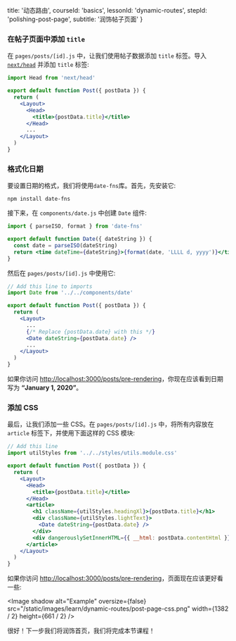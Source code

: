 
  title: '动态路由',
  courseId: 'basics',
  lessonId: 'dynamic-routes',
  stepId: 'polishing-post-page',
  subtitle: '润饰帖子页面'
}

### 在帖子页面中添加 `title`

在 `pages/posts/[id].js` 中，让我们使用帖子数据添加 `title` 标签。导入 [`next/head`](/docs/api-reference/next/head) 并添加 `title` 标签:

```jsx
import Head from 'next/head'

export default function Post({ postData }) {
  return (
    <Layout>
      <Head>
        <title>{postData.title}</title>
      </Head>
      ...
    </Layout>
  )
}
```

### 格式化日期

要设置日期的格式，我们将使用`date-fns`库。首先，先安装它:

```shell
npm install date-fns
```

接下来，在 `components/date.js` 中创建 `Date` 组件:

```jsx
import { parseISO, format } from 'date-fns'

export default function Date({ dateString }) {
  const date = parseISO(dateString)
  return <time dateTime={dateString}>{format(date, 'LLLL d, yyyy')}</time>
}
```

然后在 `pages/posts/[id].js` 中使用它:

```jsx
// Add this line to imports
import Date from '../../components/date'

export default function Post({ postData }) {
  return (
    <Layout>
      ...
      {/* Replace {postData.date} with this */}
      <Date dateString={postData.date} />
      ...
    </Layout>
  )
}
```

如果你访问 [http://localhost:3000/posts/pre-rendering](http://localhost:3000/posts/pre-rendering)，你现在应该看到日期写为 **“January 1, 2020”**。

### 添加 CSS

最后，让我们添加一些 CSS。在 `pages/posts/[id].js` 中，将所有内容放在 `article` 标签下，并使用下面这样的 CSS 模块:

```jsx
// Add this line
import utilStyles from '../../styles/utils.module.css'

export default function Post({ postData }) {
  return (
    <Layout>
      <Head>
        <title>{postData.title}</title>
      </Head>
      <article>
        <h1 className={utilStyles.headingXl}>{postData.title}</h1>
        <div className={utilStyles.lightText}>
          <Date dateString={postData.date} />
        </div>
        <div dangerouslySetInnerHTML={{ __html: postData.contentHtml }} />
      </article>
    </Layout>
  )
}
```

如果你访问 [http://localhost:3000/posts/pre-rendering](http://localhost:3000/posts/pre-rendering)，页面现在应该更好看一些:

<Image
  shadow
  alt="Example"
  oversize={false}
  src="/static/images/learn/dynamic-routes/post-page-css.png"
  width={1382 / 2}
  height={661 / 2}
/>

很好！下一步我们将润饰首页，我们将完成本节课程！

